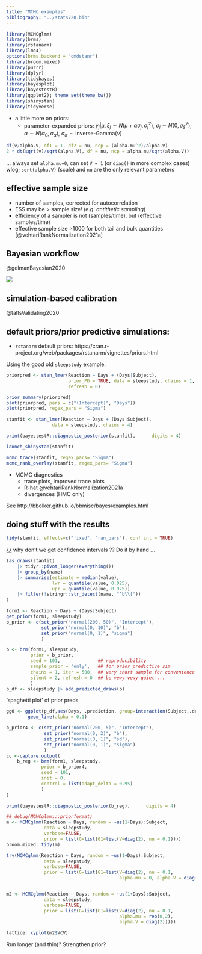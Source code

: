 ```yaml
---
title: "MCMC examples"
bibliography: "../stats720.bib"
---
```


<!--
remotes::install_github("stan-dev/cmdstanr#881")
-->

```r
library(MCMCglmm)
library(brms)
library(rstanarm)
library(lme4)
options(brms.backend = "cmdstanr")
library(broom.mixed)
library(purrr)
library(dplyr)
library(tidybayes)
library(bayesplot)
library(bayestestR)
library(ggplot2); theme_set(theme_bw())
library(shinystan)
library(tidyverse)
```

* a little more on priors:
    * parameter-expanded priors: $y_j | \mu, \xi_j \sim N(\mu + \alpha \sigma_j, \sigma^2_j)$, $\sigma_j \sim N(0, \sigma_\xi^2)$; $\alpha \sim N(\alpha_0, \sigma_\alpha)$, $\sigma_\alpha \sim \textrm{inverse-Gamma}(\nu)$
	
```r
df(v/alpha.V, df1 = 1, df2 = nu, ncp = (alpha.mu^2)/alpha.V)
2 * dt(sqrt(v)/sqrt(alpha.V), df = nu, ncp = alpha.mu/sqrt(alpha.V))
```

... always set `alpha.mu=0`, can set `V = 1` (or `diag()` in more complex cases) wlog; `sqrt(alpha.V)` (scale) and `nu` are the only relevant parameters

## effective sample size

* number of samples, corrected for autocorrelation
* ESS may be > sample size! (e.g. *antithetic sampling*)
* efficiency of a sampler is not (samples/time), but (effective samples/time)
* effective sample size >1000 for both tail and bulk quantities [@vehtariRankNormalization2021a]

## Bayesian workflow

@gelmanBayesian2020

![](pix/workflow.png)

## simulation-based calibration

@taltsValidating2020

## default priors/prior predictive simulations:

* `rstanarm` default priors: https://cran.r-project.org/web/packages/rstanarm/vignettes/priors.html

Using the good old `sleepstudy` example:

```r
priorpred <- stan_lmer(Reaction ~ Days + (Days|Subject),
                       prior_PD = TRUE, data = sleepstudy, chains = 1,
                       refresh = 0)
```

```r
prior_summary(priorpred)
plot(priorpred, pars = c("(Intercept)", "Days"))
plot(priorpred, regex_pars = "Sigma")
```

```r
stanfit <- stan_lmer(Reaction ~ Days + (Days|Subject),
                 data = sleepstudy, chains = 4)
```

```r
print(bayestestR::diagnostic_posterior(stanfit),      digits = 4)
```

```r
launch_shinystan(stanfit)
```

```r
mcmc_trace(stanfit, regex_pars= "Sigma")
mcmc_rank_overlay(stanfit, regex_pars= "Sigma")
```

* MCMC diagnostics
   * trace plots, improved trace plots
   * R-hat @vehtariRankNormalization2021a
   * divergences (HMC only)

See http://bbolker.github.io/bbmisc/bayes/examples.html

## doing stuff with the results

```r
tidy(stanfit, effects=c("fixed", "ran_pars"), conf.int = TRUE)
```

¿¿ why don't we get confidence intervals ?? Do it by hand ...


```r
(as_draws(stanfit)
    |> tidyr::pivot_longer(everything())
    |> group_by(name)
    |> summarise(estimate = median(value),
                 lwr = quantile(value, 0.025),
                 upr = quantile(value, 0.975))
    |> filter(!stringr::str_detect(name, "^b\\["))
)
```

```r
form1 <- Reaction ~ Days + (Days|Subject)
get_prior(form1, sleepstudy)
b_prior <- c(set_prior("normal(200, 50)", "Intercept"),
             set_prior("normal(0, 10)", "b"),
             set_prior("normal(0, 1)", "sigma")
             )
```

```r
b <- brm(form1, sleepstudy, 
         prior = b_prior,
         seed = 101,              ## reproducibility
         sample_prior = 'only',   ## for prior predictive sim
         chains = 1, iter = 500,  ## very short sample for convenience
         silent = 2, refresh = 0  ## be vewy vewy quiet ...
         )
p_df <- sleepstudy |> add_predicted_draws(b)
```

'spaghetti plot' of prior preds

```r
gg0 <- ggplot(p_df,aes(Days, .prediction, group=interaction(Subject,.draw))) +
        geom_line(alpha = 0.1)
```

```r
b_prior4 <- c(set_prior("normal(200, 5)", "Intercept"),
              set_prior("normal(0, 2)", "b"),
              set_prior("normal(0, 1)", "sd"),
              set_prior("normal(0, 1)", "sigma")
              )
cc <-capture.output(
    b_reg <- brm(form1, sleepstudy,
             prior = b_prior4,
             seed = 101,
             init = 0,
             control = list(adapt_delta = 0.95)
             )
)
```

```r
print(bayestestR::diagnostic_posterior(b_reg),      digits = 4)
```

```r
## debug(MCMCglmm:::priorformat)
m <- MCMCglmm(Reaction ~ Days, random = ~us(1+Days):Subject,
              data = sleepstudy,
              verbose=FALSE,
              prior = list(G=list(G1=list(V=diag(2), nu = 0.1))))
broom.mixed::tidy(m)
```

```r
try(MCMCglmm(Reaction ~ Days, random = ~us(1+Days):Subject,
              data = sleepstudy,
              verbose=FALSE,
              prior = list(G=list(G1=list(V=diag(2), nu = 0.1,
                                          alpha.mu = 0, alpha.V = diag(2))))))


m2 <- MCMCglmm(Reaction ~ Days, random = ~us(1+Days):Subject,
              data = sleepstudy,
              verbose=FALSE,
              prior = list(G=list(G1=list(V=diag(2), nu = 0.1,
                                          alpha.mu = rep(0,2),
                                          alpha.V = diag(2)))))
```

```r
lattice::xyplot(m2$VCV)
```

Run longer (and thin)? Strengthen prior?

